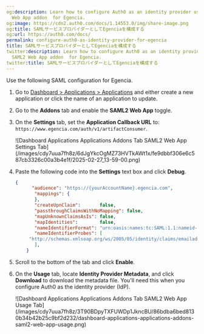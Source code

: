 ```yaml
---
og:description: Learn how to configure Auth0 as an identity provider using the SAML2
  Web App addon  for Egencia.
og:image: https://cdn2.auth0.com/docs/1.14553.0/img/share-image.png
og:title: SAMLサービスプロバイダーとしてEgenciaを構成する
og:url: https://auth0.com/docs/
permalink: configure-auth0-as-identity-provider-for-egencia
title: SAMLサービスプロバイダーとしてEgenciaを構成する
twitter:description: Learn how to configure Auth0 as an identity provider using the
  SAML2 Web App addon  for Egencia.
twitter:title: SAMLサービスプロバイダーとしてEgenciaを構成する
---
```


Use the following <Tooltip tip="Security Assertion Markup Language (SAML): Standardized protocol allowing two parties to exchange authentication information without a password." cta="View Glossary" href="/docs/glossary?term=SAML">SAML</Tooltip> configuration for Egencia.

1. Go to [Dashboard > Applications > Applications](https://manage.auth0.com/#/applications) and either create a new application or click the name of an application to update.
2. Go to the **Addons** tab and enable the **SAML2 Web App** toggle.
3. On the **Settings** tab, set the **Application Callback URL** to: `https://www.egencia.com/auth/v1/artifactConsumer`.

   <Frame>![Dashboard Applications Applications Addons Tab SAML2 Web App Settings Tab](/images/cdy7uua7fh8z/6dJgYkcOgMZ73HVTkAWt1x/fe9dbbf306e6c587cb3326c00a3b4e1f/2025-02-27_13-59-00.png)</Frame>
4. Paste the following code into the **Settings** text box and click **Debug**.

   ```json lines
   {
         "audience": "https://{yourAccountName}.egencia.com",
          "mappings": {
          },
          "createUpnClaim":       false,
          "passthroughClaimsWithNoMapping": false,
          "mapUnknownClaimsAsIs": false,
          "mapIdentities":        false,
          "nameIdentifierFormat": "urn:oasis:names:tc:SAML:1.1:nameid-format:emailAddress",
          "nameIdentifierProbes": [
        "http://schemas.xmlsoap.org/ws/2005/05/identity/claims/emailaddress",
          ],
       }
   ```


   

   
5. Scroll to the bottom of the tab and click **Enable**.
6. On the **Usage** tab, locate **Identity Provider Metadata**, and click **Download** to download the metadata file. You'll need this when you configure Auth0 as the identity provider (IdP).

   <Frame>![Dashboard Applications Applications Addons Tab SAML2 Web App Usage Tab](/images/cdy7uua7fh8z/3T90BDpyTXFUWDp1JkncBU/86bdba6bed8130b34b42b25c9bf2d232/dashboard-applications-applications-addons-saml2-web-app-usage.png)</Frame>